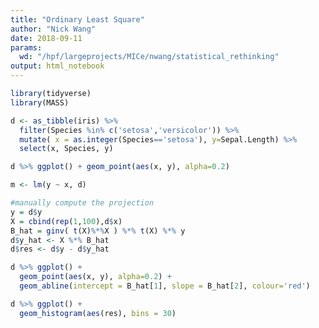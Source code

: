 ```yaml
---
title: "Ordinary Least Square"
author: "Nick Wang"
date: 2018-09-11
params:
  wd: "/hpf/largeprojects/MICe/nwang/statistical_rethinking"
output: html_notebook
---
```


```r
library(tidyverse)
library(MASS)
```

```r
d <- as_tibble(iris) %>% 
  filter(Species %in% c('setosa','versicolor')) %>%
  mutate( x = as.integer(Species=='setosa'), y=Sepal.Length) %>%
  select(x, Species, y)

d %>% ggplot() + geom_point(aes(x, y), alpha=0.2)

m <- lm(y ~ x, d)

#manually compute the projection
y = d$y
X = cbind(rep(1,100),d$x)
B_hat = ginv( t(X)%*%X ) %*% t(X) %*% y
d$y_hat <- X %*% B_hat
d$res <- d$y - d$y_hat

d %>% ggplot() + 
  geom_point(aes(x, y), alpha=0.2) +
  geom_abline(intercept = B_hat[1], slope = B_hat[2], colour='red')
```

```r
d %>% ggplot() + 
  geom_histogram(aes(res), bins = 30)
```

